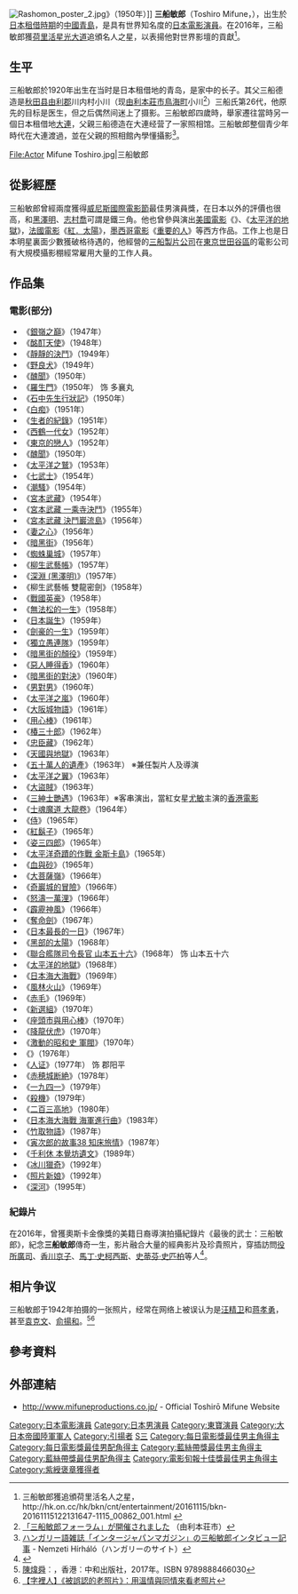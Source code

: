 {{藝人
| name                    = 三船敏郎
| type                    = 男演员
| image                   = Toshiro Mifune 1954 Scan10003 160913.jpg
| imagesize               = 200px
| caption                 = 三船敏郎
| birthname               = 
| romanizedname           =  
| birthdate               = {{Birth date|1920|4|1|no}}
| birthplace              = {{EOJ}}[[膠州灣租借地|膠州灣租借地]]<br/>（今[[山東省|山東省]][[青島市|青島市]]）
| deathdate               = {{Death date and age|1997|12|24|1920|4|1|no}}
| deathplace              = {{JPN}}[[東京都|東京都]][[三鷹市|三鷹市]]
| education               = 
| restingplace            = 
| restingplacecoordinates = 
| othername               = 
| occupation              = 演員
| yearsactive             = 1947年─1995年
| spouse                  = [[吉峰幸子|吉峰幸子]]（1950年1月5日─）
| children                = [[三船史郎|三船史郎]]<br />[[三船美佳|三船美佳]]
| parents                 = [[三船徳造|三船徳造]]
| influences              = 
| influenced              = 
| famousworks             = 《[[宮本武藏|宮本武藏]]》<br />《[[酩酊天使|酩酊天使]]》<br />《[[罗生门_(电影)|羅生門]]》<br />《[[七武士|七武士]]》<br />《[[蜘蛛巢城|蜘蛛巢城]]》<br />《[[用心棒|用心棒]]》<br />《[[椿三十郎|椿三十郎]]》<br />《[[座頭市と用心棒_(電影)|座頭市と用心棒]]》
| website                 = 
| awards                  = '''[[藍絲帶獎|藍絲帶獎]]'''<br />'''最佳男主角獎'''<br />1951年《馬喰一代》<br />1961年《用心棒》<br />1965年《赤ひげ》<br />'''最佳男配角獎'''<br />1987年《男はつらいよ 知床慕情》<br />'''[[電影旬報|電影旬報]]'''<br />'''最佳男主角'''<br />1961年《[[用心棒|用心棒]]》、《[[大阪城物語|大阪城物語]]》<br />1968年《[[黒部の太陽|黒部の太陽]]》、《[[祇園祭|祇園祭]]》、《[[聯合艦隊司令長官_山本五十六|山本五十六]]》<br /> '''[[每日電影獎|每日電影獎]]'''<br />'''最佳男主角'''<br />1957年《[[蜘蛛巣城|蜘蛛巣城]]》、《[[下町_(映画)|下町]]》、《[[どん底_(1957年の映画)|どん底]]》<br />'''最佳男配角'''<br />1987年《[[男はつらいよ_知床慕情|男はつらいよ 知床慕情]]》<br />'''[[威尼斯國際電影節|威尼斯國際電影節]]'''<br />'''最佳男演員獎'''<br />1961年《[[用心棒|用心棒]]》<br />1965年《[[紅鬍子|紅鬍子]]》<br />'''其他'''<br />[[紫綬褒章|紫綬褒章]]・[[瑞宝章|勲三等瑞宝章]]
}}
{{Japanese|japanese=三船 敏郎|kana=みふね としろう|romaji=Mifune Toshirō}}
{{Portal box|日本|电影|人物}}
[[File:Rashomon_poster_2.jpg|right]]》（1950年）]]
'''三船敏郎'''（Toshiro Mifune，{{bd|1920年|4月1日|1997年|12月24日|catIdx=Mifune Toshirō}}），出生於[[膠州灣租借地|日本租借時期]]的[[中華民國_(大陸時期)|中國]][[青島市_(中華民國)|青島]]，是具有世界知名度的[[日本電影|日本電影]][[演員|演員]]。在2016年，三船敏郎獲[[荷里活星光大道|荷里活星光大道]]追頒名人之星，以表揚他對世界影壇的貢獻<ref>三船敏郎獲追頒荷里活名人之星，http://hk.on.cc/hk/bkn/cnt/entertainment/20161115/bkn-20161115122131647-1115_00862_001.html {{Wayback|url=http://hk.on.cc/hk/bkn/cnt/entertainment/20161115/bkn-20161115122131647-1115_00862_001.html |date=20161225214529 }}</ref>。

== 生平 ==
三船敏郎於1920年出生在当时是日本租借地的青岛，是家中的长子。其父三船德造是[[秋田县|秋田县]][[由利郡|由利郡]]川内村小川（现[[由利本莊市|由利本莊市]][[鳥海町|鳥海町]]小川<ref>[http://www.city.yurihonjo.lg.jp/www/contents/1165287605302/index.html 「三船敏郎フォーラム」が開催されました] {{Wayback|url=http://www.city.yurihonjo.lg.jp/www/contents/1165287605302/index.html |date=20161009170706 }}（由利本荘市）</ref>）三船氏第26代，他原先的目标是医生，但之后偶然间迷上了摄影。三船敏郎四歲時，舉家遷往當時另一個日本租借地[[大連|大連]]，父親三船德造在大連经营了一家照相馆。三船敏郎整個青少年時代在大連渡過，並在父親的照相館內學懂攝影<ref>[http://www.nemzetihirhalo.hu/index.php?lap=public&iro=japan ハンガリー語雑誌「インタージャパンマガジン」の三船敏郎インタビュー記事] {{Wayback|url=http://www.nemzetihirhalo.hu/index.php?lap=public&iro=japan |date=20171107004939 }} - Nemzeti Hírháló（ハンガリーのサイト）</ref>。
<gallery>
File:Actor Mifune Toshiro.jpg|三船敏郎
</gallery>

== 從影經歷 ==
三船敏郎曾經兩度獲得[[威尼斯國際電影節|威尼斯國際電影節]]最佳男演員獎，在日本以外的評價也很高，和[[黑澤明|黑澤明]]、[[志村喬|志村喬]]可謂是鐵三角。他也曾參與演出[[美國電影|美國電影]]《{{link-en|中途島戰役 (電影)|Midway (film)|中途島戰役}}》、《[[太平洋的地獄|太平洋的地獄]]》，[[法國電影|法國電影]]《[[紅．太陽|紅．太陽]]》，[[墨西哥電影|墨西哥電影]]《[[重要的人|重要的人]]》等西方作品。工作上也是日本明星裏面少數獲破格待遇的，他經營的[[三船製片公司|三船製片公司]]在[[東京|東京]][[世田谷區|世田谷區]]的電影公司有大規模攝影棚經常雇用大量的工作人員。

== 作品集 ==
=== 電影(部分) ===
* 《[[銀嶺之巔|銀嶺之巔]]》（1947年）
* 《[[酩酊天使|酩酊天使]]》（1948年）
* 《[[靜靜的決鬥|靜靜的決鬥]]》（1949年）
* 《[[野良犬_(1949年電影)|野良犬]]》（1949年）
* 《[[醜聞|醜聞]]》（1950年）
* 《[[羅生門_(電影)|羅生門]]》（1950年） 饰 多襄丸
*《[[石中先生行狀記|石中先生行狀記]]》（1950年）
* 《[[白痴|白痴]]》（1951年）
* 《[[生者的紀錄|生者的紀錄]]》（1951年）
* 《[[西鶴一代女|西鶴一代女]]》（1952年）
*《[[東京的戀人|東京的戀人]]》（1952年）
*《[[醜聞|醜聞]]》（1950年）
* 《[[太平洋之鷲|太平洋之鷲]]》（1953年）
* 《[[七武士|七武士]]》（1954年）
* 《[[潮騷|潮騷]]》（1954年）
* 《[[宮本武藏_(1954年電影)|宮本武藏]]》（1954年）
* 《[[宮本武藏_一乘寺決鬥|宮本武藏 一乘寺決鬥]]》（1955年）
* 《[[宮本武藏_決鬥巖流島|宮本武藏 決鬥巖流島]]》（1956年）
* 《[[妻之心|妻之心]]》（1956年）
* 《[[暗黑街|暗黑街]]》（1956年）
* 《[[蜘蛛巢城|蜘蛛巢城]]》（1957年）
* 《[[柳生武藝帳|柳生武藝帳]]》（1957年）
* 《[[深淵_(黑澤明)|深淵 (黑澤明)]]》（1957年）
* 《柳生武藝帳 雙龍密劍》（1958年）
* 《[[戰國英豪|戰國英豪]]》（1958年）
* 《[[無法松的一生|無法松的一生]]》（1958年）
* 《[[日本誕生|日本誕生]]》（1959年）
* 《[[劍豪的一生|劍豪的一生]]》（1959年）
* 《[[獨立愚連隊|獨立愚連隊]]》（1959年）
* 《[[暗黑街的顏役|暗黑街的顏役]]》（1959年）
*《[[懶夫睡漢|惡人睡得香]]》（1960年）
* 《[[暗黑街的對決|暗黑街的對決]]》（1960年）
* 《[[男對男|男對男]]》（1960年）
* 《[[太平洋之嵐|太平洋之嵐]]》（1960年）
* 《[[大阪城物語|大阪城物語]]》（1961年）
* 《[[大鏢客|用心棒]]》（1961年）
* 《[[椿三十郎|椿三十郎]]》（1962年）
* 《[[忠臣藏|忠臣藏]]》（1962年）
* 《[[天國與地獄_(電影)|天國與地獄]]》（1963年）
* 《[[五十萬人的遺產|五十萬人的遺產]]》（1963年） ※兼任製片人及導演
* 《[[太平洋之翼|太平洋之翼]]》（1963年）
* 《[[大盜賊|大盜賊]]》（1963年）
* 《[[三紳士艷遇|三紳士艷遇]]》（1963年）※客串演出，當紅女星[[尤敏|尤敏]]主演的[[香港電影|香港電影]]
* 《[[士魂魔道_大龍卷|士魂魔道 大龍卷]]》（1964年）
* 《[[侍_(電影)|侍]]》（1965年）
* 《[[紅鬍子|紅鬍子]]》（1965年）
* 《[[姿三四郎_(電影)|姿三四郎]]》（1965年）
* 《[[太平洋奇蹟的作戰_金斯卡島|太平洋奇蹟的作戰 金斯卡島]]》（1965年）
* 《[[血與砂|血與砂]]》（1965年）
* 《[[大菩薩嶺_(1966年)|大菩薩嶺]]》（1966年）
* 《[[奇巖城的冒險|奇巖城的冒險]]》（1966年）
* 《[[怒濤一萬浬|怒濤一萬浬]]》（1966年）
* 《[[霹靂神風|霹靂神風]]》（1966年）
* 《[[奪命劍|奪命劍]]》（1967年）
* 《[[日本最長的一日|日本最長的一日]]》（1967年）
* 《[[黑部的太陽|黑部的太陽]]》（1968年）
* 《[[聯合艦隊司令長官_山本五十六_(1968年電影)|聯合艦隊司令長官 山本五十六]]》（1968年） 饰 山本五十六
* 《[[太平洋的地獄|太平洋的地獄]]》（1968年）
* 《[[日本海大海戰|日本海大海戰]]》（1969年）
* 《[[風林火山|風林火山]]》（1969年）
* 《[[赤毛|赤毛]]》（1969年）
* 《[[新選組（電影）|新選組]]》（1970年）
* 《[[座頭市與用心棒|座頭市與用心棒]]》（1970年）
* 《[[降龍伏虎|降龍伏虎]]》（1970年）
* 《[[激動的昭和史_軍閥|激動的昭和史 軍閥]]》（1970年）
* 《{{link-en|中途島戰役 (電影)|Midway (film)|中途島戰役}}》（1976年）
* 《[[人性的证明#1977年电影|人证]]》（1977年） 饰 郡阳平
* 《[[赤穂城断絶|赤穂城断絶]]》（1978年）
* 《[[一九四一_(電影)|一九四一]]》（1979年）
* 《[[殺機|殺機]]》（1979年）
* 《[[二百三高地|二百三高地]]》（1980年）
* 《[[日本海大海戰_海軍進行曲|日本海大海戰 海軍進行曲]]》（1983年）
* 《[[竹取物語|竹取物語]]》（1987年）
* 《[[寅次郎的故事38_知床旅情|寅次郎的故事38 知床旅情]]》（1987年）
* 《[[千利休_本覺坊遺文|千利休 本覺坊遺文]]》（1989年）
* 《[[冰川獵奇|冰川獵奇]]》（1992年）
* 《[[照片新娘|照片新娘]]》（1992年）
* 《[[深河|深河]]》（1995年）

===紀錄片 ===
在2016年，曾獲奧斯卡金像獎的美籍日裔導演{{link-en|史蒂芬·岡崎|Steven Okazaki}}拍攝紀錄片《最後的武士：三船敏郎》，紀念'''三船敏郎'''傳奇一生，影片融合大量的經典影片及珍貴照片，穿插訪問[[役所廣司|役所廣司]]、[[香川京子|香川京子]]、[[馬丁·史柯西斯|馬丁·史柯西斯]]、[[史蒂芬·史匹柏|史蒂芬·史匹柏]]等人<ref>{{cite web
| url    = https://www.goldenhorse.org.tw/film/programme/films/detail/1512
| title    = 最後的武士：三船敏郎 Mifune: The Last Samurai
| website    = 台北金馬影展執行委員會
| access-date    = 2021-10-18
| archive-date    = 2021-10-19
| archive-url    = https://web.archive.org/web/20211019150123/https://www.goldenhorse.org.tw/film/programme/films/detail/1512
| dead-url    = no
}}</ref>。

== 相片争议 ==
三船敏郎于1942年拍摄的一张照片，经常在网络上被误认为是[[汪精卫|汪精卫]]和[[蒋孝勇|蒋孝勇]]，甚至[[袁克文|袁克文]]、[[俞揚和|俞揚和]]。<ref>[[陳煒舜|陳煒舜]]︰{{Google Books|Wr41DwAAQBAJ|《被誤認的老照片》|page=230-231}}，香港︰中和出版社，2017年。ISBN 9789888466030</ref><ref>[http://www.orangenews.hk/culture/system/2020/04/03/010145054.shtml?fbclid=IwAR3LYOdBNJ5XwCHemp7ECFkS0nSf6isKdxdbvgbvPYqfGB8_vbOmjaN-6r0 【字裡人】《被誤認的老照片》：用溫情與同情來看老照片]{{Dead link}}</ref>

== 參考資料 ==
{{reflist}}

== 外部連結 ==
{{Commons|Category:Toshirō Mifune}}
* http://www.mifuneproductions.co.jp/{{Wayback|url=http://www.mifuneproductions.co.jp/ |date=20080114130435 }} - Official Toshirō Mifune Website

{{每日電影獎最佳男主角}}
{{每日電影獎最佳男配角}}
{{藍絲帶獎最佳男主角}}
{{藍絲帶獎最佳男配角}}
{{電影旬報十佳獎最佳男主角}}
{{威尼斯影展最佳男演員獎}}
{{Authority control}}
{{DEFAULTSORT:Mifune Toshirō}}
[[Category:日本電影演員|Category:日本電影演員]]
[[Category:日本男演員|Category:日本男演員]]
[[Category:東寶演員|Category:東寶演員]]
[[Category:大日本帝國陸軍軍人|Category:大日本帝國陸軍軍人]]
[[Category:引揚者|Category:引揚者]]
[[Category:青岛演员|S三]]
[[Category:每日電影獎最佳男主角得主|Category:每日電影獎最佳男主角得主]]
[[Category:每日電影獎最佳男配角得主|Category:每日電影獎最佳男配角得主]]
[[Category:藍絲帶獎最佳男主角得主|Category:藍絲帶獎最佳男主角得主]]
[[Category:藍絲帶獎最佳男配角得主|Category:藍絲帶獎最佳男配角得主]]
[[Category:電影旬報十佳獎最佳男主角得主|Category:電影旬報十佳獎最佳男主角得主]]
[[Category:紫綬褒章獲得者|Category:紫綬褒章獲得者]]